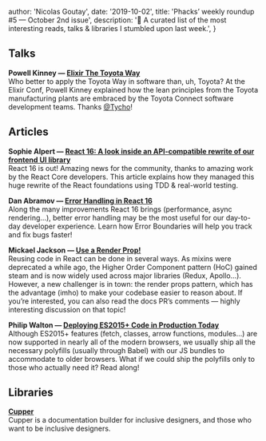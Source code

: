 
  author: 'Nicolas Goutay',
  date: '2019-10-02',
  title: 'Phacks’ weekly roundup #5 — October 2nd issue',
  description:
    '📖 A curated list of the most interesting reads, talks & libraries I stumbled upon last week.',
}


## Talks

**Powell Kinney — [Elixir The Toyota Way](https://www.youtube.com/watch?v=37V6L1EA4ac)**<br />
Who better to apply the Toyota Way in software than, uh, Toyota? At the Elixir Conf, Powell Kinney explained how the lean principles from the Toyota manufacturing plants are embraced by the Toyota Connect software development teams. Thanks [@Tycho](https://twitter.com/TychoTa)!

## Articles

**Sophie Alpert — [React 16: A look inside an API-compatible rewrite of our frontend UI library](https://engineering.fb.com/web/react-16-a-look-inside-an-api-compatible-rewrite-of-our-frontend-ui-library/)**<br />
React 16 is out! Amazing news for the community, thanks to amazing work by the React Core developers. This article explains how they managed this huge rewrite of the React foundations using TDD & real-world testing.

**Dan Abramov — [Error Handling in React 16](https://reactjs.org/blog/2017/07/26/error-handling-in-react-16.html)**<br />
Along the many improvements React 16 brings (performance, async rendering…), better error handling may be the most useful for our day-to-day developer experience. Learn how Error Boundaries will help you track and fix bugs faster!

**Mickael Jackson — [Use a Render Prop!](https://cdb.reacttraining.com/use-a-render-prop-50de598f11ce)**<br />
Reusing code in React can be done in several ways. As mixins were deprecated a while ago, the Higher Order Component pattern (HoC) gained steam and is now widely used across major libraries (Redux, Apollo…). However, a new challenger is in town: the render props pattern, which has the advantage (imho) to make your codebase easier to reason about. If you’re interested, you can also read the docs PR’s comments — highly interesting discussion on that topic!

**Philip Walton — [Deploying ES2015+ Code in Production Today](https://philipwalton.com/articles/deploying-es2015-code-in-production-today/)**<br />
Although ES2015+ features (fetch, classes, arrow functions, modules…) are now supported in nearly all of the modern browsers, we usually ship all the necessary polyfills (usually through Babel) with our JS bundles to accommodate to older browsers. What if we could ship the polyfills only to those who actually need it? Read along!

## Libraries

**[Cupper](https://github.com/ThePacielloGroup/cupper)**<br />
Cupper is a documentation builder for inclusive designers, and those who want to be inclusive designers.
